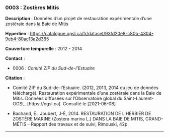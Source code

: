 ### 0003 : Zostères Mitis {-}

<!-- -------------------------------------------------- -->
**Description** : Données d'un projet de restauration expérimentale d’une zostéraie dans la Baie de Mitis

<!-- -------------------------------------------------- -->

  **Hyperlien** : [https://catalogue.ogsl.ca/fr/dataset/93fd20e8-c80b-4304-9eb4-80ac13a2d365](https://catalogue.ogsl.ca/fr/dataset/93fd20e8-c80b-4304-9eb4-80ac13a2d365)


<!-- -------------------------------------------------- -->

  **Couverture temporelle** : 2012 - 2014



<!-- -------------------------------------------------- -->
**Contact** :


  - 0006 : *Comité ZIP du Sud-de-l'Estuaire*



<!-- -------------------------------------------------- -->
**Citation** :


  - Comité ZIP du Sud-de-l'Estuaire. (2012, 2013, 2014 du jeu de données téléchargé). Restauration expérimentale d’une zostéraie dans la Baie de Mitis. Données diffusées sur l'Observatoire global du Saint-Laurent-OGSL. [https://ogsl.ca]. Consulté le [2021-06-08]

  - Bachand, É., Joubert, J-É, 2014. RESTAURATION DE L’HERBIER DE ZOSTÈRE MARINE (Zostera marina L.) DANS LA BAIE DE MITIS, GRAND-MÉTIS – Rapport des travaux et de suivi, Rimouski, 42p.




<!-- -------------------------------------------------- -->




<hr>
<br>
